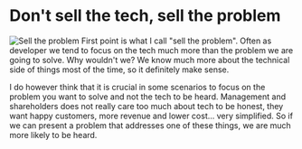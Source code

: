 

<Columns columns={2}>

<Column>
<CentralContent>

# Don't sell the tech, sell the problem

</CentralContent>
</Column>
<Column>
<CentralContent>
  <Image src={SellTheProblem} alt="Sell the problem" />
  </CentralContent>
</Column>
</Columns>


<Notes>
First point is what I call "sell the problem". Often as developer we tend to focus on the tech much more than the problem we are going to solve. Why wouldn't we? We know much more about the technical side of things most of the time, so it definitely make sense.

I do however think that it is crucial in some scenarios to focus on the problem you want to solve and not the tech to be heard. Management and shareholders does not really care too much about tech to be honest, they want happy customers, more revenue and lower cost... very simplified. So if we can present a problem that addresses one of these things, we are much more likely to be heard. 
</Notes>